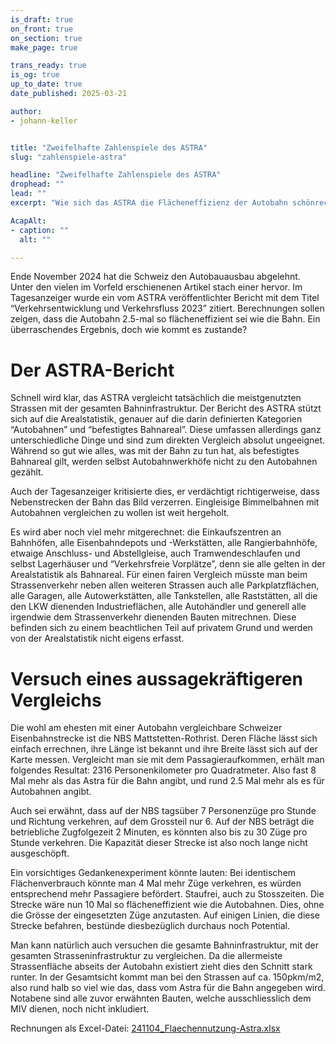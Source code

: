 ```yaml
---
is_draft: true
on_front: true
on_section: true
make_page: true

trans_ready: true
is_og: true
up_to_date: true
date_published: 2025-03-21

author:
- johann-keller


title: "Zweifelhafte Zahlenspiele des ASTRA"
slug: "zahlenspiele-astra"

headline: "Zweifelhafte Zahlenspiele des ASTRA"
drophead: ""
lead: ""
excerpt: "Wie sich das ASTRA die Flächeneffizienz der Autobahn schönrechnet."

AcapAlt:
- caption: ""
  alt: ""

---
```







Ende November 2024 hat die Schweiz den Autobauausbau abgelehnt. Unter den vielen im Vorfeld erschienenen Artikel stach einer hervor. Im Tagesanzeiger wurde ein vom ASTRA veröffentlichter Bericht mit dem Titel “Verkehrsentwicklung und Verkehrsfluss 2023” zitiert.<R id="TagiFlaechen" /> Berechnungen sollen zeigen, dass die Autobahn 2.5-mal so flächeneffizient sei wie die Bahn. Ein überraschendes Ergebnis, doch wie kommt es zustande? 

# Der ASTRA-Bericht
Schnell wird klar, das ASTRA vergleicht tatsächlich die meistgenutzten Strassen mit der gesamten Bahninfrastruktur.<R id="ASTRAVeVf" /> Der Bericht des ASTRA stützt sich auf die Arealstatistik, genauer auf die darin definierten Kategorien “Autobahnen” und “befestigtes Bahnareal”. Diese umfassen allerdings ganz unterschiedliche Dinge und sind zum direkten Vergleich absolut ungeeignet. Während so gut wie alles, was mit der Bahn zu tun hat, als befestigtes Bahnareal gilt, werden selbst Autobahnwerkhöfe nicht zu den Autobahnen gezählt.<R id="NOAS04Kat" />

Auch der Tagesanzeiger kritisierte dies, er verdächtigt richtigerweise, dass Nebenstrecken der Bahn das Bild verzerren.<R id="TagiFlaechen" /> Eingleisige Bimmelbahnen mit Autobahnen vergleichen zu wollen ist weit hergeholt. 

Es wird aber noch viel mehr mitgerechnet: die Einkaufszentren an Bahnhöfen, alle Eisenbahndepots und -Werkstätten, alle Rangierbahnhöfe, etwaige Anschluss- und Abstellgleise, auch Tramwendeschlaufen und selbst Lagerhäuser und “Verkehrsfreie Vorplätze”, denn sie alle gelten in der Arealstatistik als Bahnareal. Für einen fairen Vergleich müsste man beim Strassenverkehr neben allen weiteren Strassen auch alle Parkplatzflächen, alle Garagen, alle Autowerkstätten, alle Tankstellen, alle Raststätten, all die den LKW dienenden Industrieflächen, alle Autohändler und generell alle irgendwie dem Strassenverkehr dienenden Bauten mitrechnen. Diese befinden sich zu einem beachtlichen Teil auf privatem Grund und werden von der Arealstatistik nicht eigens erfasst.

<Slider items={[AAimg]} capAlt={frontmatter.AcapAlt} dataFile={[AAdata]} />

# Versuch eines aussagekräftigeren Vergleichs
Die wohl am ehesten mit einer Autobahn vergleichbare Schweizer Eisenbahnstrecke ist die NBS Mattstetten-Rothrist. Deren Fläche lässt sich einfach errechnen, ihre Länge ist bekannt und ihre Breite lässt sich auf der Karte messen.<C cont="Quellen für die Rechnungen finden sich im Anhang" /> Vergleicht man sie mit dem Passagieraufkommen, erhält man folgendes Resultat: 2316 Personenkilometer pro Quadratmeter. Also fast 8 Mal mehr als das Astra für die Bahn angibt, und rund 2.5 Mal mehr als es für Autobahnen angibt.<C cont="in der Grafik steht pro 100 Quadratmeter, beim Nachrechnen scheint es, es sei pro Quadratmeter gerechnet worden" /> 

Auch sei erwähnt, dass auf der NBS tagsüber 7 Personenzüge pro Stunde und Richtung verkehren, auf dem Grossteil nur 6. Auf der NBS beträgt die betriebliche Zugfolgezeit 2 Minuten,<R id="NBSNzz" /><R id="NBSETCS" /> es könnten also bis zu 30 Züge pro Stunde verkehren.<C cont="Auf Schnellfahrstrecken im Ausland fahren tendenziell eher bis zu 20 Züge pro Stunde, allerdings schneller" /> Die Kapazität dieser Strecke ist also noch lange nicht ausgeschöpft. 

Ein vorsichtiges Gedankenexperiment könnte lauten: Bei identischem Flächenverbrauch könnte man 4 Mal mehr Züge verkehren,<C cont="4 x 7 = 28 Züge pro Stunde und Richtung" /> es würden entsprechend mehr Passagiere befördert. Staufrei, auch zu Stosszeiten. Die Strecke wäre nun 10 Mal<C cont="2.5 x 4 = 10" /> so flächeneffizient wie die Autobahnen. Dies, ohne die Grösse der eingesetzten Züge anzutasten. Auf einigen Linien, die diese Strecke befahren, bestünde diesbezüglich durchaus noch Potential.

Man kann natürlich auch versuchen die gesamte Bahninfrastruktur, mit der gesamten Strasseninfrastruktur zu vergleichen. Da die allermeiste Strassenfläche abseits der Autobahn existiert zieht dies den Schnitt stark runter. In der Gesamtsicht kommt man bei den Strassen auf ca. 150pkm/m2, also rund halb so viel wie das, dass vom Astra für die Bahn angegeben wird. Notabene sind alle zuvor erwähnten Bauten, welche ausschliesslich dem MIV dienen, noch nicht inkludiert.

<SectionTitle title="Anhang"/>
<div class="h-4"></div>
Rechnungen als Excel-Datei: <a href={rechnungen}>241104_Flaechennutzung-Astra.xlsx</a>